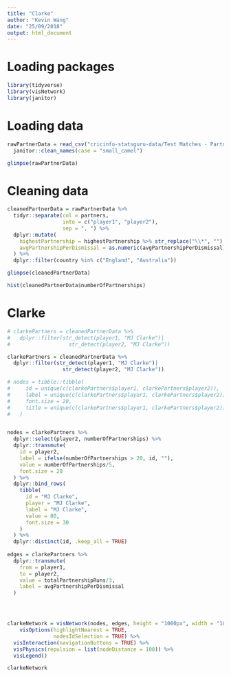 ```yaml
---
title: "Clarke"
author: "Kevin Wang"
date: "25/09/2018"
output: html_document
---
```


# Loading packages
```r
library(tidyverse)
library(visNetwork)
library(janitor)
```

# Loading data
```r
rawPartnerData = read_csv("cricinfo-statsguru-data/Test Matches - Partnerships.csv") %>% 
  janitor::clean_names(case = "small_camel")

glimpse(rawPartnerData)

```

# Cleaning data
```r
cleanedPartnerData = rawPartnerData %>% 
  tidyr::separate(col = partners, 
                  into = c("player1", "player2"), 
                  sep = ", ") %>% 
  dplyr::mutate(
    highestPartnership = highestPartnership %>% str_replace("\\*", "") %>% as.integer,
    avgPartnershipPerDismissal = as.numeric(avgPartnershipPerDismissal)
  ) %>% 
  dplyr::filter(country %in% c("England", "Australia"))

glimpse(cleanedPartnerData)

hist(cleanedPartnerData$numberOfPartnerships)
```

# Clarke
```r
# clarkePartners = cleanedPartnerData %>%
#   dplyr::filter(str_detect(player1, "MJ Clarke")|
#                   str_detect(player2, "MJ Clarke")) 

clarkePartners = cleanedPartnerData %>%
  dplyr::filter(str_detect(player1, "MJ Clarke")|
                  str_detect(player2, "MJ Clarke")) 

# nodes = tibble::tibble(
#     id = unique(c(clarkePartners$player1, clarkePartners$player2)),
#     label = unique(c(clarkePartners$player1, clarkePartners$player2)),
#     font.size = 20,
#     title = unique(c(clarkePartners$player1, clarkePartners$player2))
#   )


nodes = clarkePartners %>% 
  dplyr::select(player2, numberOfPartnerships) %>% 
  dplyr::transmute(
    id = player2, 
    label = ifelse(numberOfPartnerships > 20, id, ""),
    value = numberOfPartnerships/5,
    font.size = 20
  ) %>% 
  dplyr::bind_rows(
    tibble(
      id = "MJ Clarke",
      player = "MJ Clarke",
      label = "MJ Clarke", 
      value = 80, 
      font.size = 30
    )
  ) %>% 
  dplyr::distinct(id, .keep_all = TRUE)
  
edges = clarkePartners %>% 
  dplyr::transmute(
    from = player1, 
    to = player2,
    value = totalPartnershipRuns/3,
    label = avgPartnershipPerDismissal
  )




clarkeNetwork = visNetwork(nodes, edges, height = "1000px", width = "1000px") %>% 
    visOptions(highlightNearest = TRUE,
               nodesIdSelection = TRUE) %>%
  visInteraction(navigationButtons = TRUE) %>% 
  visPhysics(repulsion = list(nodeDistance = 100)) %>% 
  visLegend()

clarkeNetwork
```

